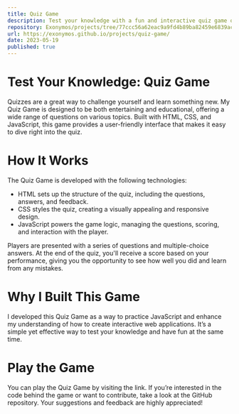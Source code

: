 ```yaml
---
title: Quiz Game
description: Test your knowledge with a fun and interactive quiz game on various topics.
repository: Exonymos/projects/tree/77ccc56a62eac9a9fd4b89ba82459e6839acd4d3/Quiz-Game
url: https://exonymos.github.io/projects/quiz-game/
date: 2023-05-19
published: true
---
```



# Test Your Knowledge: Quiz Game
Quizzes are a great way to challenge yourself and learn something new. My Quiz Game is designed to be both entertaining and educational, offering a wide range of questions on various topics. Built with HTML, CSS, and JavaScript, this game provides a user-friendly interface that makes it easy to dive right into the quiz.

# How It Works
The Quiz Game is developed with the following technologies:

- HTML sets up the structure of the quiz, including the questions, answers, and feedback.
- CSS styles the quiz, creating a visually appealing and responsive design.
- JavaScript powers the game logic, managing the questions, scoring, and interaction with the player.

Players are presented with a series of questions and multiple-choice answers. At the end of the quiz, you'll receive a score based on your performance, giving you the opportunity to see how well you did and learn from any mistakes.

# Why I Built This Game
I developed this Quiz Game as a way to practice JavaScript and enhance my understanding of how to create interactive web applications. It’s a simple yet effective way to test your knowledge and have fun at the same time.

# Play the Game
You can play the Quiz Game by visiting the link. If you’re interested in the code behind the game or want to contribute, take a look at the GitHub repository. Your suggestions and feedback are highly appreciated!


